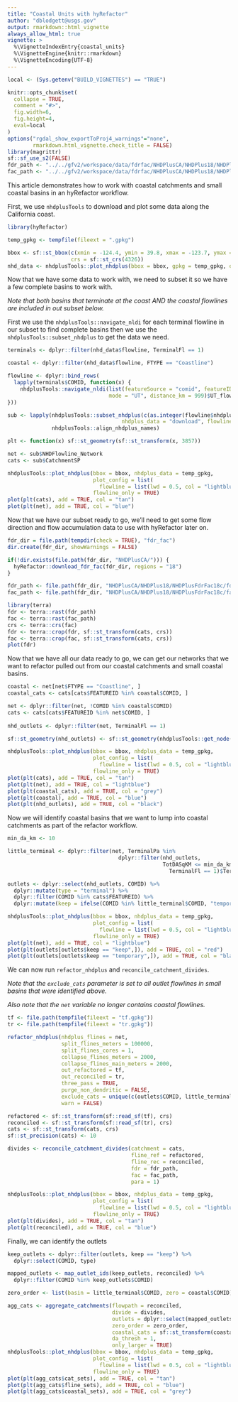 ```yaml
---
title: "Coastal Units with hyRefactor"
author: "dblodgett@usgs.gov"
output: rmarkdown::html_vignette
always_allow_html: true
vignette: >
  %\VignetteIndexEntry{coastal_units}
  %\VignetteEngine{knitr::rmarkdown}
  %\VignetteEncoding{UTF-8}
---
```

  
```r
local <- (Sys.getenv("BUILD_VIGNETTES") == "TRUE")

knitr::opts_chunk$set(
  collapse = TRUE,
  comment = "#>",
  fig.width=6,
  fig.height=4,
  eval=local
)
options("rgdal_show_exportToProj4_warnings"="none",
        rmarkdown.html_vignette.check_title = FALSE)
library(magrittr)
sf::sf_use_s2(FALSE)
fdr_path <- "../../gfv2/workspace/data/fdrfac/NHDPlusCA/NHDPlus18/NHDPlusFdrFac18c/fdr/"
fac_path <- "../../gfv2/workspace/data/fdrfac/NHDPlusCA/NHDPlus18/NHDPlusFdrFac18c/fac/"
```

This article demonstrates how to work with coastal catchments and small coastal basins in an hyRefactor workflow.

First, we use `nhdplusTools` to download and plot some data along the California coast.

```r
library(hyRefactor)

temp_gpkg <- tempfile(fileext = ".gpkg")

bbox <- sf::st_bbox(c(xmin = -124.4, ymin = 39.8, xmax = -123.7, ymax = 40.3), 
                    crs = sf::st_crs(4326))
nhd_data <- nhdplusTools::plot_nhdplus(bbox = bbox, gpkg = temp_gpkg, overwrite = TRUE)
```

Now that we have some data to work with, we need to subset it so we have a few complete basins to work with. 

_Note that both basins that terminate at the coast AND the coastal flowlines are included in out subset below._

First we use the `nhdplusTools::navigate_nldi` for each terminal flowline in our subset to find complete basins then we use the `nhdplusTools::subset_nhdplus` to get the data we need.
```r
terminals <- dplyr::filter(nhd_data$flowline, TerminalFl == 1)

coastal <- dplyr::filter(nhd_data$flowline, FTYPE == "Coastline")

flowline <- dplyr::bind_rows(
  lapply(terminals$COMID, function(x) {
    nhdplusTools::navigate_nldi(list(featureSource = "comid", featureID = x), 
                                mode = "UT", distance_km = 999)$UT_flowlines
}))

sub <- lapply(nhdplusTools::subset_nhdplus(c(as.integer(flowline$nhdplus_comid), coastal$COMID), 
                                    nhdplus_data = "download", flowline_only = FALSE),
              nhdplusTools::align_nhdplus_names)

plt <- function(x) sf::st_geometry(sf::st_transform(x, 3857))

net <- sub$NHDFlowline_Network
cats <- sub$CatchmentSP

nhdplusTools::plot_nhdplus(bbox = bbox, nhdplus_data = temp_gpkg, 
                           plot_config = list(
                             flowline = list(lwd = 0.5, col = "lightblue")), 
                           flowline_only = TRUE)
plot(plt(cats), add = TRUE, col = "tan")
plot(plt(net), add = TRUE, col = "blue")

```

Now that we have our subset ready to go, we'll need to get some flow direction and flow accumulation data to use with hyRefactor later on.
```r
fdr_dir = file.path(tempdir(check = TRUE), "fdr_fac")
dir.create(fdr_dir, showWarnings = FALSE)

if(!dir.exists(file.path(fdr_dir, "NHDPlusCA/"))) {
  hyRefactor::download_fdr_fac(fdr_dir, regions = "18")
}

fdr_path <- file.path(fdr_dir, "NHDPlusCA/NHDPlus18/NHDPlusFdrFac18c/fdr/")
fac_path <- file.path(fdr_dir, "NHDPlusCA/NHDPlus18/NHDPlusFdrFac18c/fac/")
```
```r
library(terra)
fdr <- terra::rast(fdr_path)
fac <- terra::rast(fac_path)
crs <- terra::crs(fac)
fdr <- terra::crop(fdr, sf::st_transform(cats, crs))
fac <- terra::crop(fac, sf::st_transform(cats, crs))
plot(fdr)
```
Now that we have all our data ready to go, we can get our networks that we want to refactor pulled out from our coastal catchments and small coastal basins. 
```r
coastal <- net[net$FTYPE == "Coastline", ]
coastal_cats <- cats[cats$FEATUREID %in% coastal$COMID, ]

net <- dplyr::filter(net, !COMID %in% coastal$COMID)
cats <- cats[cats$FEATUREID %in% net$COMID, ]
                       
nhd_outlets <- dplyr::filter(net, TerminalFl == 1)

sf::st_geometry(nhd_outlets) <- sf::st_geometry(nhdplusTools::get_node(nhd_outlets, "end"))

nhdplusTools::plot_nhdplus(bbox = bbox, nhdplus_data = temp_gpkg, 
                           plot_config = list(
                             flowline = list(lwd = 0.5, col = "lightblue")), 
                           flowline_only = TRUE)
plot(plt(cats), add = TRUE, col = "tan")
plot(plt(net), add = TRUE, col = "lightblue")
plot(plt(coastal_cats), add = TRUE, col = "grey")
plot(plt(coastal), add = TRUE, col = "blue")
plot(plt(nhd_outlets), add = TRUE, col = "black")

```

Now we will identify coastal basins that we want to lump into coastal catchments as part of the refactor workflow.
```r
min_da_km <- 10

little_terminal <- dplyr::filter(net, TerminalPa %in% 
                                   dplyr::filter(nhd_outlets, 
                                                 TotDASqKM <= min_da_km & 
                                                   TerminalFl == 1)$TerminalPa)

outlets <- dplyr::select(nhd_outlets, COMID) %>%
  dplyr::mutate(type = "terminal") %>%
  dplyr::filter(COMID %in% cats$FEATUREID) %>%
  dplyr::mutate(keep = ifelse(COMID %in% little_terminal$COMID, "temporary", "keep"))

nhdplusTools::plot_nhdplus(bbox = bbox, nhdplus_data = temp_gpkg, 
                           plot_config = list(
                             flowline = list(lwd = 0.5, col = "lightblue")), 
                           flowline_only = TRUE)
plot(plt(net), add = TRUE, col = "lightblue")
plot(plt(outlets[outlets$keep == "keep",]), add = TRUE, col = "red")
plot(plt(outlets[outlets$keep == "temporary",]), add = TRUE, col = "black")

```

We can now run `refactor_nhdplus` and `reconcile_catchment_divides`. 

_Note that the `exclude_cats` parameter is set to all outlet flowlines in small basins that were identified above._

_Also note that the `net` variable no longer contains coastal flowlines._
```r
tf <- file.path(tempfile(fileext = "tf.gpkg"))
tr <- file.path(tempfile(fileext = "tr.gpkg"))

refactor_nhdplus(nhdplus_flines = net, 
                 split_flines_meters = 100000, 
                 split_flines_cores = 1, 
                 collapse_flines_meters = 2000,
                 collapse_flines_main_meters = 2000,
                 out_refactored = tf, 
                 out_reconciled = tr, 
                 three_pass = TRUE, 
                 purge_non_dendritic = FALSE, 
                 exclude_cats = unique(c(outlets$COMID, little_terminal$COMID)),
                 warn = FALSE)

refactored <- sf::st_transform(sf::read_sf(tf), crs)
reconciled <- sf::st_transform(sf::read_sf(tr), crs)
cats <- sf::st_transform(cats, crs)
sf::st_precision(cats) <- 10

divides <- reconcile_catchment_divides(catchment = cats,
                                       fline_ref = refactored,
                                       fline_rec = reconciled,
                                       fdr = fdr_path,
                                       fac = fac_path,
                                       para = 1) 

nhdplusTools::plot_nhdplus(bbox = bbox, nhdplus_data = temp_gpkg, 
                           plot_config = list(
                             flowline = list(lwd = 0.5, col = "lightblue")), 
                           flowline_only = TRUE)
plot(plt(divides), add = TRUE, col = "tan")
plot(plt(reconciled), add = TRUE, col = "blue")
```
Finally, we can identify the outlets 
```r
keep_outlets <- dplyr::filter(outlets, keep == "keep") %>%
  dplyr::select(COMID, type)

mapped_outlets <- map_outlet_ids(keep_outlets, reconciled) %>%
  dplyr::filter(COMID %in% keep_outlets$COMID)

zero_order <- list(basin = little_terminal$COMID, zero = coastal$COMID)

agg_cats <- aggregate_catchments(flowpath = reconciled, 
                                 divide = divides, 
                                 outlets = dplyr::select(mapped_outlets, ID, type),
                                 zero_order = zero_order,
                                 coastal_cats = sf::st_transform(coastal_cats, sf::st_crs(divides)),
                                 da_thresh = 1, 
                                 only_larger = TRUE)
nhdplusTools::plot_nhdplus(bbox = bbox, nhdplus_data = temp_gpkg, 
                           plot_config = list(
                             flowline = list(lwd = 0.5, col = "lightblue")), 
                           flowline_only = TRUE)
plot(plt(agg_cats$cat_sets), add = TRUE, col = "tan")
plot(plt(agg_cats$fline_sets), add = TRUE, col = "blue")
plot(plt(agg_cats$coastal_sets), add = TRUE, col = "grey")
```

